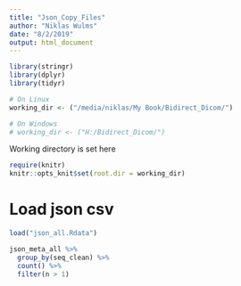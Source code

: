 ```yaml
---
title: "Json_Copy_Files"
author: "Niklas Wulms"
date: "8/2/2019"
output: html_document
---
```


```r
library(stringr)
library(dplyr)
library(tidyr)
```

```r

# On Linux
working_dir <- ("/media/niklas/My Book/Bidirect_Dicom/") 

# On Windows
# working_dir <- ("H:/Bidirect_Dicom/")
```

Working directory is set here

```r
require(knitr)
knitr::opts_knit$set(root.dir = working_dir)

```

# Load json csv

```r
load("json_all.Rdata")
```


```r
json_meta_all %>%
  group_by(seq_clean) %>%
  count() %>%
  filter(n > 1)
```


